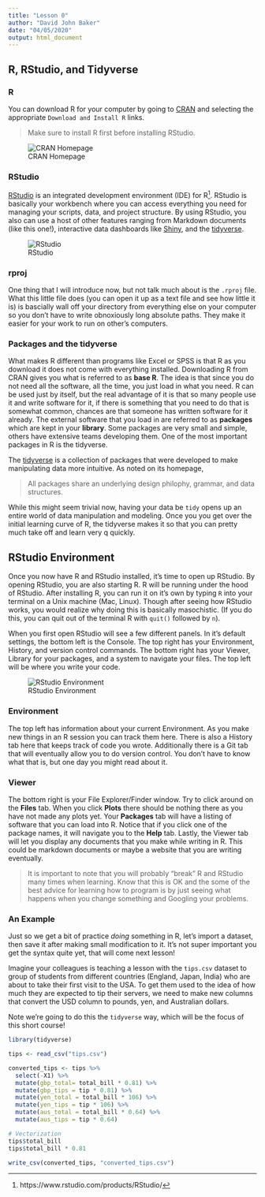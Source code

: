 ```yaml
---
title: "Lesson 0"
author: "David John Baker"
date: "04/05/2020"
output: html_document
---
```


## R, RStudio, and Tidyverse

### R

You can download R for your computer by going to [CRAN](https://cran.r-project.org/) and selecting the appropriate ```Download and Install R``` links.

> Make sure to install R first before installing RStudio.

![CRAN Homepage](../img/cran1.png)

### RStudio 

[RStudio](https://www.rstudio.com/products/rstudio/download/) is an integrated development environment (IDE) for R^[https://www.rstudio.com/products/RStudio/].
RStudio is basically your workbench where you can access everything you need for managing your scripts, data, and project structure.
By using RStudio, you also can use a host of other features ranging from Markdown documents (like this one!), interactive data dashboards like [Shiny](https://www.rstudio.com/products/shiny/), and the [tidyverse](https://www.rstudio.com/products/rpackages/).

![RStudio](../img/rstudio1.png)


### rproj 

One thing that I will introduce now, but not talk much about is the `.rproj` file.
What this little file does (you can open it up as a text file and see how little it is) is bascially wall off your directory from everything else on your computer so you don't have to write obnoxiously long absolute paths.
They make it easier for your work to run on other's computers. 

### Packages and the tidyverse

What makes R different than programs like Excel or SPSS is that R as you download it does not come with everything installed.
Downloading R from CRAN gives you what is referred to as **base R**.
The idea is that since you do not need all the software, all the time, you just load in what you need.
R can be used just by itself, but the real advantage of it is that so many people use it and write software for it, if there is something that you need to do that is somewhat common, chances are that someone has written software for it already.
The external software that you load in are referred to as **packages** which are kept in your **library**.
Some packages are very small and simple, others have extensive teams developing them.
One of the most important packages in R is the tidyverse.

The [tidyverse](https://www.tidyverse.org/) is a collection of packages that were developed to make manipulating data more intuitive.
As noted on its homepage, 

> All packages share an underlying design philophy, grammar, and data structures.

While this might seem trivial now, having your data be ```tidy``` opens up an entire world of data manipulation and modeling.
Once you you get over the initial learning curve of R, the tidyverse makes it so that you can pretty much take off and learn very q quickly.

## RStudio Environment

Once you now have R and RStudio installed, it's time to open up RStudio.
By opening RStudio, you are also starting R.
R will be running under the hood of RStudio.
After installing R, you can run it on it's own by typing ```R``` into your terminal on a Unix machine (Mac, Linux).
Though after seeing how RStudio works, you would realize why doing this is basically masochistic.
(If you do this, you can quit out of the terminal R with ```quit()``` followed by ```n```).

When you first open RStudio will see a few different panels.
In it's default settings, the bottom left is the Console.
The top right has your Environment, History, and version control commands.
The bottom right has your Viewer, Library for your packages, and a system to navigate your files.
The top left will be where you write your code. 

![RStudio Environment](../img/rstudio2.png)

### Environment

The top left has information about your current Environment.
As you make new things in an R session you can track them here.
There is also a History tab here that keeps track of code you wrote.
Additionally there is a Git tab that will eventually allow you to do version control.
You don't have to know what that is, but one day you might read about it.

### Viewer

The bottom right is your File Explorer/Finder window.
Try to click around on the **Files** tab.
When you click **Plots** there should be nothing there as you have not made any plots yet.
Your **Packages** tab will have a listing of software that you can load into R.
Notice that if you click one of the package names, it will navigate you to the **Help** tab.
Lastly, the Viewer tab will let you display any documents that you make while writing in R.
This could be markdown documents or maybe a website that you are writing eventually.

> It is important to note that you will probably "break" R and RStudio many times when learning. Know that this is OK and the some of the best advice for learning how to program is by just seeing what happens when you change something and Googling your problems.


### An Example

Just so we get a bit of practice _doing_ something in R, let's import a dataset, then save it after making small modification to it. 
It's not super important you get the syntax quite yet, that will come next lesson!

Imagine your colleagues is teaching a lesson with the `tips.csv` dataset to group of students from different countries (England, Japan, India) who are about to take their first visit to the USA.
To get them used to the idea of how much they are expected to tip their servers, we need to make new columns that convert the USD column to pounds, yen, and Australian dollars.

Note we're going to do this the `tidyverse` way, which will be the focus of this short course! 


```r
library(tidyverse)

tips <- read_csv("tips.csv")

converted_tips <- tips %>% 
  select(-X1) %>% 
  mutate(gbp_total= total_bill * 0.81) %>%
  mutate(gbp_tips = tip * 0.81) %>%
  mutate(yen_total = total_bill * 106) %>%
  mutate(yen_tips = tip * 106) %>%
  mutate(aus_total = total_bill * 0.64) %>%
  mutate(aus_tips = tip * 0.64)

# Vectorization 
tips$total_bill
tips$total_bill * 0.81

write_csv(converted_tips, "converted_tips.csv")

```


